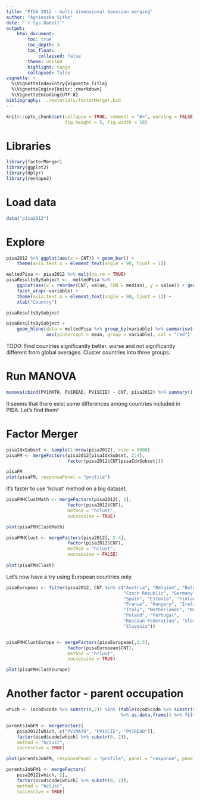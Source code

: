 ```yaml
---
title: "PISA 2012 - multi dimensional Gaussian merging"
author: "Agnieszka Sitko"
date: "`r Sys.Date()`"
output: 
    html_document:
        toc: true
        toc_depth: 3
        toc_float: 
            collapsed: false
        theme: united
        highlight: tango    
        collapsed: false
vignette: >
  %\VignetteIndexEntry{Vignette Title}
  %\VignetteEngine{knitr::rmarkdown}
  %\VignetteEncoding{UTF-8}
bibliography: ../materials/factorMerger.bib
---
```


```r
knitr::opts_chunk$set(collapse = TRUE, comment = "#>", warning = FALSE, message = FALSE,
                      fig.height = 5, fig.width = 10)
```

# Libraries

```r
library(factorMerger)
library(ggplot2)
library(dplyr)
library(reshape2)
```


# Load data
```r
data("pisa2012")
```

# Explore

```r
pisa2012 %>% ggplot(aes(x = CNT)) + geom_bar() + 
    theme(axis.text.x = element_text(angle = 90, hjust = 1))
```

```r
meltedPisa <- pisa2012 %>% melt(na.rm = TRUE)
pisaResultsBySubject <-  meltedPisa %>% 
    ggplot(aes(x = reorder(CNT, value, FUN = median), y = value)) + geom_boxplot() + 
    facet_wrap(~variable) + 
    theme(axis.text.x = element_text(angle = 90, hjust = 1)) + 
    xlab("Country") 

pisaResultsBySubject
```

```r
pisaResultsBySubject + 
    geom_hline(data = meltedPisa %>% group_by(variable) %>% summarise(mean = mean(value)), 
               aes(yintercept = mean, group = variable), col = "red")
```

TODO: Find countries significantly better, worse and not significantly different from global averages. Cluster countries into three groups.


# Run MANOVA

```r
manova(cbind(PV1MATH, PV1READ, PV1SCIE) ~ CNT, pisa2012) %>% summary()
```

It seems that there exist some differences among countries included in PISA. Let's find them!

# Factor Merger

```r
pisaIdxSubset <- sample(1:nrow(pisa2012), size = 5000)
pisaFM <- mergeFactors(pisa2012[pisaIdxSubset, 2:4],
                       factor(pisa2012$CNT[pisaIdxSubset]))

pisaFM
plot(pisaFM, responsePanel = "profile")
```
It's faster to use 'hclust' method on a big dataset.
```r
pisaFMHClustMath <- mergeFactors(pisa2012[, 2],
                       factor(pisa2012$CNT),
                       method = "hclust",
                       successive = TRUE) 

plot(pisaFMHClustMath)

pisaFMHClust <- mergeFactors(pisa2012[, 2:4],
                       factor(pisa2012$CNT),
                       method = "hclust",
                       successive = FALSE) 
                       
plot(pisaFMHClust)
```
Let's now have a try using European countries only.

```r

pisaEuropean <- filter(pisa2012, CNT %in% c("Austria", "Belgium", "Bulgaria",
                                            "Czech Republic", "Germany", "Denmark",
                                            "Spain", "Estonia", "Finland",
                                            "France", "Hungary", "Ireland",
                                            "Italy", "Netherlands", "Norway",
                                            "Poland", "Portugal",
                                            "Russian Federation", "Slovak Republic",
                                            "Slovenia"))


pisaFMHClustEurope <- mergeFactors(pisaEuropean[,1:3],
                       factor(pisaEuropean$CNT),
                       method = "hclust",
                       successive = TRUE) 

plot(pisaFMHClustEurope)

```

# Another factor - parent occupation

```r
which <- (ocod$code %>% substr(0,2)) %in% (table(ocod$code %>% substr(0,2)) 
                                           %>% as.data.frame() %>% filter(Freq > 1000))$Var1

parentsJobFM <- mergeFactors(
    pisa2012[which, c("PV1MATH", "PV1SCIE", "PV1READ")],
    factor(ocod$code[which] %>% substr(0, 2)),
    method = "hclust",
    successive = TRUE)

plot(parentsJobFM, responsePanel = "profile", panel = "response", penalty = 10)

parentsJobFM1 <- mergeFactors(
    pisa2012[which, 2],
    factor(ocod$code[which] %>% substr(0, 2)),
    method = "hclust",
    successive = TRUE)

```

